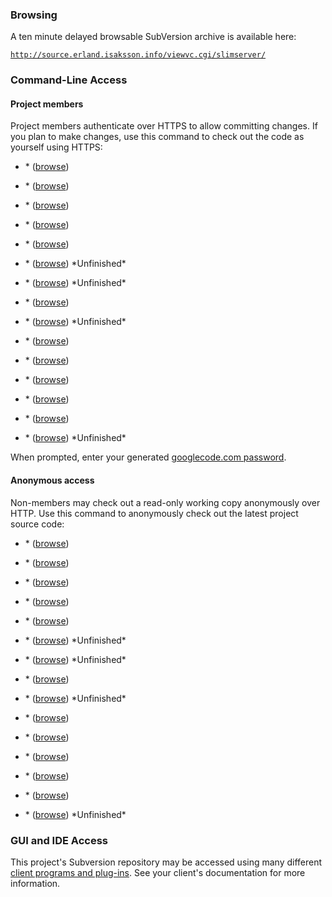 ===Browsing===
A ten minute delayed browsable SubVersion archive is available here:
 http://source.erland.isaksson.info/viewvc.cgi/slimserver/
===Command-Line Access===
====Project members====
Project members authenticate over HTTPS to allow committing changes.
If you plan to make changes, use this command to check out the code as yourself using HTTPS:

*{{{Custom Browse}}}* ([http://code.google.com/p/erlandplugins/source/browse/CustomBrowse/trunk/src browse])
 {{{svn checkout https://erlandplugins.googlecode.com/svn/CustomBrowse/trunk CustomBrowse --username yourgooglecodeid}}}

*{{{Custom Scan}}}* ([http://code.google.com/p/erlandplugins/source/browse/CustomScan/trunk/src browse])
 {{{svn checkout https://erlandplugins.googlecode.com/svn/CustomScan/trunk CustomScan --username yourgooglecodeid}}}

*{{{Custom Skip}}}* ([http://code.google.com/p/erlandplugins/source/browse/CustomSkip/trunk/src browse])
 {{{svn checkout https://erlandplugins.googlecode.com/svn/CustomSkip/trunk CustomSkip --username yourgooglecodeid}}}

*{{{Database Query}}}* ([http://code.google.com/p/erlandplugins/source/browse/DatabaseQuery/trunk/src browse])
 {{{svn checkout https://erlandplugins.googlecode.com/svn/DatabaseQuery/trunk DatabaseQuery --username yourgooglecodeid}}}

*{{{Dynamic Playlist}}}* ([http://code.google.com/p/erlandplugins/source/browse/DynamicPlayList/trunk/src browse])
 {{{svn checkout https://erlandplugins.googlecode.com/svn/DynamicPlayList/trunk DynamicPlayList --username yourgooglecodeid}}}

*{{{iPod}}}* ([http://code.google.com/p/erlandplugins/source/browse/iPod/trunk/src browse]) *Unfinished*
 {{{svn checkout https://erlandplugins.googlecode.com/svn/iPod/trunk iPod --username yourgooglecodeid}}}

*{{{MediaMonkey}}}* ([http://code.google.com/p/erlandplugins/source/browse/MediaMonkey/trunk/src browse]) *Unfinished*
 {{{svn checkout https://erlandplugins.googlecode.com/svn/MediaMonkey/trunk MediaMonkey --username yourgooglecodeid}}}

*{{{Multi Library}}}* ([http://code.google.com/p/erlandplugins/source/browse/MultiLibrary/trunk/src browse])
 {{{svn checkout https://erlandplugins.googlecode.com/svn/MultiLibrary/trunk MultiLibrary --username yourgooglecodeid}}}

*{{{Portable Sync}}}* ([http://code.google.com/p/erlandplugins/source/browse/PortableSync/trunk/src browse]) *Unfinished*
 {{{svn checkout https://erlandplugins.googlecode.com/svn/PortableSync/trunk PortableSync --username yourgooglecodeid}}}

*{{{Random Playlist}}}* ([http://code.google.com/p/erlandplugins/source/browse/RandomPlayList/trunk/src browse])
 {{{svn checkout https://erlandplugins.googlecode.com/svn/RandomPlayList/trunk RandomPlayList --username yourgooglecodeid}}}

*{{{Remove Played Songs}}}* ([http://code.google.com/p/erlandplugins/source/browse/RemovePlayedSongs/trunk/src browse])
 {{{svn checkout https://erlandplugins.googlecode.com/svn/RemovePlayedSongs/trunk RemovePlayedSongs --username yourgooglecodeid}}}

*{{{SQL Playlist}}}* ([http://code.google.com/p/erlandplugins/source/browse/SQLPlayList/trunk/src browse])
 {{{svn checkout https://erlandplugins.googlecode.com/svn/SQLPlayList/trunk SQLPlayList --username yourgooglecodeid}}}

*{{{Title Switcher}}}* ([http://code.google.com/p/erlandplugins/source/browse/TitleSwitcher/trunk/src browse])
 {{{svn checkout https://erlandplugins.googlecode.com/svn/TitleSwitcher/trunk TitleSwitcher --username yourgooglecodeid}}}

*{{{TrackStat}}}* ([http://code.google.com/p/erlandplugins/source/browse/TrackStat/trunk/src browse])
 {{{svn checkout https://erlandplugins.googlecode.com/svn/TrackStat/trunk TrackStat --username yourgooglecodeid}}}

*{{{TrackStat Playlist}}}* ([http://code.google.com/p/erlandplugins/source/browse/TrackStatPlaylist/trunk/src browse]) *Unfinished*
 {{{svn checkout https://erlandplugins.googlecode.com/svn/TrackStatPlaylist/trunk TrackStatPlaylist --username yourgooglecodeid}}}

When prompted, enter your generated [http://code.google.com/hosting/settings googlecode.com password].

====Anonymous access====
Non-members may check out a read-only working copy anonymously over HTTP.
Use this command to anonymously check out the latest project source code:

*{{{Custom Browse}}}* ([http://code.google.com/p/erlandplugins/source/browse/CustomBrowse/trunk/src browse])
 {{{svn checkout http://erlandplugins.googlecode.com/svn/CustomBrowse/trunk CustomBrowse}}}

*{{{Custom Scan}}}* ([http://code.google.com/p/erlandplugins/source/browse/CustomScan/trunk/src browse])
 {{{svn checkout http://erlandplugins.googlecode.com/svn/CustomScan/trunk CustomScan}}}

*{{{Custom Skip}}}* ([http://code.google.com/p/erlandplugins/source/browse/CustomSkip/trunk/src browse])
 {{{svn checkout http://erlandplugins.googlecode.com/svn/CustomSkip/trunk CustomSkip}}}

*{{{Database Query}}}* ([http://code.google.com/p/erlandplugins/source/browse/DatabaseQuery/trunk/src browse])
 {{{svn checkout http://erlandplugins.googlecode.com/svn/DatabaseQuery/trunk DatabaseQuery}}}

*{{{Dynamic Playlist}}}* ([http://code.google.com/p/erlandplugins/source/browse/DynamicPlayList/trunk/src browse])
 {{{svn checkout http://erlandplugins.googlecode.com/svn/DynamicPlayList/trunk DynamicPlayList}}}

*{{{iPod}}}* ([http://code.google.com/p/erlandplugins/source/browse/iPod/trunk/src browse]) *Unfinished*
 {{{svn checkout http://erlandplugins.googlecode.com/svn/iPod/trunk iPod}}}

*{{{MediaMonkey}}}* ([http://code.google.com/p/erlandplugins/source/browse/MediaMonkey/trunk/src browse]) *Unfinished*
 {{{svn checkout http://erlandplugins.googlecode.com/svn/MediaMonkey/trunk MediaMonkey}}}

*{{{Multi Library}}}* ([http://code.google.com/p/erlandplugins/source/browse/MultiLibrary/trunk/src browse])
 {{{svn checkout http://erlandplugins.googlecode.com/svn/MultiLibrary/trunk MultiLibrary}}}

*{{{Portable Sync}}}* ([http://code.google.com/p/erlandplugins/source/browse/PortableSync/trunk/src browse]) *Unfinished*
 {{{svn checkout http://erlandplugins.googlecode.com/svn/PortableSync/trunk PortableSync}}}

*{{{Random Playlist}}}* ([http://code.google.com/p/erlandplugins/source/browse/RandomPlayList/trunk/src browse])
 {{{svn checkout http://erlandplugins.googlecode.com/svn/RandomPlayList/trunk RandomPlayList}}}

*{{{Remove Played Songs}}}* ([http://code.google.com/p/erlandplugins/source/browse/RemovePlayedSongs/trunk/src browse])
 {{{svn checkout http://erlandplugins.googlecode.com/svn/RemovePlayedSongs/trunk RemovePlayedSongs}}}

*{{{SQL Playlist}}}* ([http://code.google.com/p/erlandplugins/source/browse/SQLPlayList/trunk/src browse])
 {{{svn checkout http://erlandplugins.googlecode.com/svn/SQLPlayList/trunk SQLPlayList}}}

*{{{Title Switcher}}}* ([http://code.google.com/p/erlandplugins/source/browse/TitleSwitcher/trunk/src browse])
 {{{svn checkout http://erlandplugins.googlecode.com/svn/TitleSwitcher/trunk TitleSwitcher}}}

*{{{TrackStat}}}* ([http://code.google.com/p/erlandplugins/source/browse/TrackStat/trunk/src browse])
 {{{svn checkout http://erlandplugins.googlecode.com/svn/TrackStat/trunk TrackStat}}}

*{{{TrackStat Playlist}}}* ([http://code.google.com/p/erlandplugins/source/browse/TrackStatPlaylist/trunk/src browse]) *Unfinished*
 {{{svn checkout http://erlandplugins.googlecode.com/svn/TrackStatPlaylist/trunk TrackStatPlaylist}}}

===GUI and IDE Access===

This project's Subversion repository may be accessed using many different [http://subversion.tigris.org/links.html#clients client programs and plug-ins]. See your client's documentation for more information.